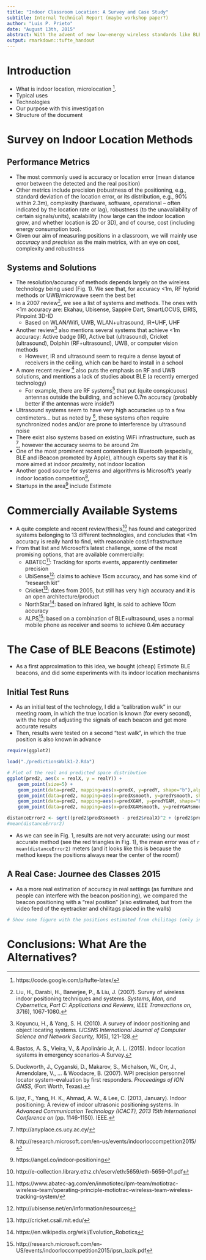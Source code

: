 ```yaml
---
title: "Indoor Classroom Location: A Survey and Case Study"
subtitle: Internal Technical Report (maybe workshop paper?)
author: "Luis P. Prieto"
date: "August 13th, 2015"
abstract: With the advent of new low-energy wireless standards like BLE, affordable indoor location is becoming finally feasible. With the aim of using such location in our research to provide spatial and pedagogical "orchestration maps", I have surveyed different technologies for indoor location, and I have tested one specific brand of BLE beacons. The main conclusion of our tests with Estimote beacons is that accuracy ... . Feasible alternatives on the market include ...
output: rmarkdown::tufte_handout
---
```


# Introduction

* What is indoor location, microlocation [^tufte_latex]. 
* Typical uses
* Technologies
* Our purpose with this investigation
* Structure of the document

# Survey on Indoor Location Methods

## Performance Metrics
* The most commonly used is accuracy or location error (mean distance error between the detected and the real position)
* Other metrics include precision (robustness of the positioning, e.g., standard deviation of the location error, or its distribution, e.g., 90% within 2.3m), complexity (hardware, software, operational -- often indicated by the location rate or lag), robustness (to the unavailability of certain signals/units), scalability (how large can the indoor location grow, and whether location is 2D or 3D), and of course, cost (including energy consumption too).
* Given our aim of measuring positions in a classroom, we will mainly use *accuracy* and *precision* as the main metrics, with an eye on cost, complexity and robustness

## Systems and Solutions
* The resolution/accuracy of methods depends largely on the wireless technology being used (Fig. 1). We see that, for accuracy <1m, RF hybrid methods or UWB/microwave seem the best bet
\begin{figure}
\includegraphics{img/liu2007technologies}
\caption{Wireless technologies used in indoor location and their typical accuracies}
\end{figure}
* In a 2007 review[^liu2007], we see a list of systems and methods. The ones with <1m accuracy are: Ekahau, Ubisense, Sappire Dart, SmartLOCUS, EIRIS, Pinpoint 3D-ID
    * Based on WLAN/Wifi, UWB, WLAN+ultrasound, IR+UHF, UHF
* Another review[^koyuncu2010] also mentions several systems that achieve <1m accuracy: Active badge (IR), Active bat (ultrasound), Cricket (ultrasound), Dolphin (RF+ultrasound), UWB, or computer vision methods
    * However, IR and ultrasound seem to require a dense layout of receivers in the ceiling, which can be hard to install in a school
* A more recent review [^bastos2015] also puts the emphasis on RF and UWB solutions, and mentions a lack of studies about BLE (a recently emerged technology)
    * For example, there are RF systems[^duckworth2007] that put (quite conspicuous) antennas outside the building, and achieve 0.7m accuracy (probably better if the antennas were inside?)
* Ultrasound systems seem to have very high accuracies up to a few centimeters... but as noted by [^ijaz2013], these systems often require synchronized nodes and/or are prone to interference by ultrasound noise 
* There exist also systems based on existing WiFi infrastructure, such as [^anyplace], however the accuracy seems to be around 2m
* One of the most prominent recent contenders is Bluetooth (especially, BLE and iBeacon promoted by Apple), although experts say that it is more aimed at indoor *proximity*, not indoor location
* Another good source for systems and algorithms is Microsoft's yearly indoor location competition[^ipsn2015], 
* Startups in the area[^startups] include Estimote

# Commercially Available Systems
* A quite complete and recent review/thesis[^mautz2012] has found and categorized systems belonging to 13 different technologies, and concludes that <1m accuracy is really hard to find, with reasonable cost/infrastructure
* From that list and Microsoft's latest challenge, some of the most promising options, that are available commercially:
    * ABATEC[^abatec]: Tracking for sports events, apparently centimeter precision
    * UbiSense[^ubisense]: claims to achieve 15cm accuracy, and has some kind of "research kit"
    * Cricket[^cricket]: dates from 2005, but still has very high accuracy and it is an open architecture/product
    * NorthStar[^northstar]: based on infrared light, is said to achieve 10cm accuracy
    * ALPS[^plazik2015]: based on a combination of BLE+ultrasound, uses a normal mobile phone as receiver and seems to achieve 0.4m accuracy


# The Case of BLE Beacons (Estimote)

* As a first approximation to this idea, we bought (cheap) Estimote BLE beacons, and did some experiments with its indoor location mechanisms

## Initial Test Runs

* As an initial test of the technology, I did a "calibration walk" in our meeting room, in which the true location is known (for every second), with the hope of adjusting the signals of each beacon and get more accurate results
* Then, results were tested on a second "test walk", in which the true position is also known in advance

```r
require(ggplot2)

load("./predictionsWalk1-2.Rda")

# Plot of the real and predicted space distribution
ggplot(pred2, aes(x = realX, y = realY)) + 
    geom_point(size=5) + 
    geom_point(data=pred2, mapping=aes(x=predX, y=predY, shape="b"),alpha=0.2,col="orange",size=5) +
    geom_point(data=pred2, mapping=aes(x=predXsmooth, y=predYsmooth, shape="c"),alpha=0.2,col="red",size=5) +
    geom_point(data=pred2, mapping=aes(x=predXGAM, y=predYGAM, shape="b"),alpha=0.2,col="green",size=5) +
    geom_point(data=pred2, mapping=aes(x=predXGAMsmooth, y=predYGAMsmooth, shape="c"),alpha=0.2,col="blue",size=5)

distanceError2 <- sqrt((pred2$predXsmooth - pred2$realX)^2 + (pred2$predYsmooth - pred2$realY)^2)
#mean(distanceError2)
```
* As we can see in Fig. 1, results are not very accurate: using our most accurate method (see the red triangles in Fig. 1), the mean error was of `r mean(distanceError2)` meters (and it looks like this is because the method keeps the positions always near the center of the room!)

## A Real Case: Journee des Classes 2015

* As a more real estimation of accuracy in real settings (as furniture and people can interfere with the beacon positioning), we compared the beacon positioning with a "real position" (also estimated, but from the video feed of the eyetracker and chilitags placed in the walls)

```r

# Show some figure with the positions estimated from chilitags (only in the times where chilitag is visible), and the predicted beacon positions with different methods


```


# Conclusions: What Are the Alternatives?



[^tufte_latex]: https://code.google.com/p/tufte-latex/

[^liu2007]: Liu, H., Darabi, H., Banerjee, P., & Liu, J. (2007). Survey of wireless indoor positioning techniques and systems. *Systems, Man, and Cybernetics, Part C: Applications and Reviews, IEEE Transactions on, 37*(6), 1067-1080.

[^bastos2015]: Bastos, A. S., Vieira, V., & Apolinário Jr, A. L. (2015). Indoor location systems in emergency scenarios-A Survey.

[^koyuncu2010]: Koyuncu, H., & Yang, S. H. (2010). A survey of indoor positioning and object locating systems. *IJCSNS International Journal of Computer Science and Network Security, 10*(5), 121-128.

[^duckworth2007]: Duckworth, J., Cyganski, D., Makarov, S., Michalson, W., Orr, J., Amendolare, V., ... & Woodacre, B. (2007). WPI precision personnel locator system–evaluation by first responders. *Proceedings of ION GNSS*, (Fort Worth, Texas).

[^ijaz2013]: Ijaz, F., Yang, H. K., Ahmad, A. W., & Lee, C. (2013, January). Indoor positioning: A review of indoor ultrasonic positioning systems. In *Advanced Communication Technology (ICACT), 2013 15th International Conference on* (pp. 1146-1150). IEEE.

[^anyplace]: http://anyplace.cs.ucy.ac.cy/

[^mautz2012]: http://e-collection.library.ethz.ch/eserv/eth:5659/eth-5659-01.pdf

[^abatec]: https://www.abatec-ag.com/en/inmotiotec/lpm-team/motiotrac-wireless-team/operating-principle-motiotrac-wireless-team-wireless-tracking-system/

[^ubisense]: http://ubisense.net/en/information/resources

[^cricket]: http://cricket.csail.mit.edu/

[^northstar]: https://en.wikipedia.org/wiki/Evolution_Robotics

[^ipsn2015]: http://research.microsoft.com/en-us/events/indoorloccompetition2015/

[^startups]: https://angel.co/indoor-positioning

[^plazik2015]: http://research.microsoft.com/en-US/events/indoorloccompetition2015/ipsn_lazik.pdf